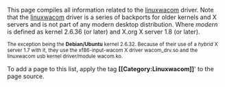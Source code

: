 This page compiles all information related to the [[linuxwacom]] driver. Note that the [[linuxwacom]] driver is a series of backports for older kernels and X servers and is not part of any modern desktop distribution.  Where ''modern'' is defined as kernel 2.6.36 (or later) and X.org X server 1.8 (or later).

<small>The exception being the '''Debian/Ubuntu''' kernel 2.6.32.  Because of their use of a ''hybrid'' X server 1.7 with it, they use the xf86-input-wacom X driver wacom_drv.so and the linuxwacom usb kernel driver/module wacom.ko.</small>


To add a page to this list, apply the tag '''&#91;&#91;Category:Linuxwacom&#93;&#93;'''' to the page source.